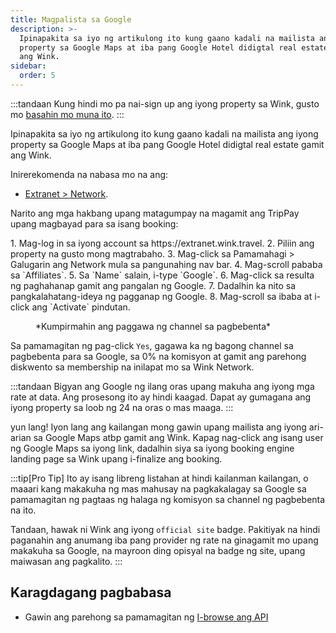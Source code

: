 ```yaml
---
title: Magpalista sa Google
description: >-
  Ipinapakita sa iyo ng artikulong ito kung gaano kadali na mailista ang iyong
  property sa Google Maps at iba pang Google Hotel didigtal real estate gamit
  ang Wink.
sidebar:
  order: 5
---
```


:::tandaan
Kung hindi mo pa nai-sign up ang iyong property sa Wink, gusto mo [basahin mo muna ito](/extranet/what-is-extranet).
:::

Ipinapakita sa iyo ng artikulong ito kung gaano kadali na mailista ang iyong property sa Google Maps at iba pang Google Hotel didigtal real estate gamit ang Wink.

Inirerekomenda na nabasa mo na ang:

* [Extranet > Network](/extranet/network/).

Narito ang mga hakbang upang matagumpay na magamit ang TripPay upang magbayad para sa isang booking:

<Steps>
  1. Mag-log in sa iyong account sa https://extranet.wink.travel.
  2. Piliin ang property na gusto mong magtrabaho.
  3. Mag-click sa Pamamahagi > Galugarin ang Network mula sa pangunahing nav bar.
  4. Mag-scroll pababa sa `Affiliates`.
  5. Sa `Name` salain, i-type `Google`.
  6. Mag-click sa resulta ng paghahanap gamit ang pangalan ng Google.
  7. Dadalhin ka nito sa pangkalahatang-ideya ng pagganap ng Google.
  8. Mag-scroll sa ibaba at i-click ang `Activate` pindutan.
</Steps>


<figure>
  <CloudinaryImage width="700" height="404" resize="scale" quality="best" alt="Lumikha ng channel sa pagbebenta" src="academy/create-sales-channel" errorImage="noimage_opaque_nyrtl0.png" />

  <figcaption>*Kumpirmahin ang paggawa ng channel sa pagbebenta*</figcaption>
</figure>


Sa pamamagitan ng pag-click `Yes`, gagawa ka ng bagong channel sa pagbebenta para sa Google, sa 0% na komisyon at gamit ang parehong diskwento sa membership na inilapat mo sa Wink Network.

:::tandaan
Bigyan ang Google ng ilang oras upang makuha ang iyong mga rate at data. Ang prosesong ito ay hindi kaagad. Dapat ay gumagana ang iyong property sa loob ng 24 na oras o mas maaga.
:::

yun lang! Iyon lang ang kailangan mong gawin upang mailista ang iyong ari-arian sa Google Maps atbp gamit ang Wink. Kapag nag-click ang isang user ng Google Maps sa iyong link, dadalhin siya sa iyong booking engine landing page sa Wink upang i-finalize ang booking.

:::tip\[Pro Tip]
Ito ay isang libreng listahan at hindi kailanman kailangan, o maaari kang makakuha ng mas mahusay na pagkakalagay sa Google sa pamamagitan ng pagtaas ng halaga ng komisyon sa channel ng pagbebenta na ito.

Tandaan, hawak ni Wink ang iyong `official site` badge. Pakitiyak na hindi paganahin ang anumang iba pang provider ng rate na ginagamit mo upang makakuha sa Google, na mayroon ding opisyal na badge ng site, upang maiwasan ang pagkalito.
:::

## Karagdagang pagbabasa

* Gawin ang parehong sa pamamagitan ng [I-browse ang API](/developers/apis/#distribution-api)

